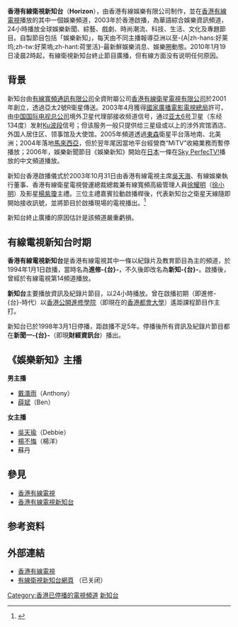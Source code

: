 {{頻道資訊
| 頻道名稱         = 香港有線衛視新知台<br>{{lang|en|Horizon}}
| 頻道圖片檔案     = FILE:CATV Horizon logo.jpg
| 頻道圖片尺寸     = 
| 頻道圖片名稱     = 香港有線衛視新知台
| 所屬國家         = {{HKG}}
| 總部所在         = {{HKG}}荃灣
| 播放地區         = [[香港|香港]]、[[中國大陸|中國大陸]]、[[美洲|美洲]]、[[馬來西亞|馬來西亞]]、[[日本|日本]]
| 開播日期         = 2003年10月31日
| 停播日期         = 2010年1月19日
| 頻道類別         = 娛樂綜合
| 視頻格式         = 
| 收視率           = 
| 收視率調查時間   = 
| 收視率資料來源   = 
| 頻道口號         = 
| 擁有者           = 香港有線衛星電視有限公司
| 持股者           = 
| 前頻道名稱       = 
| 被取代名稱       = 
| 集團同類頻道     = 
| 重播服務頻道     = 
| 頻道官方網站     = 
| 備註             = 
|}}

'''香港有線衛視新知台'''（'''Horizon'''），由香港有線娛樂有限公司制作，並在[[香港有線電視|香港有線電視]]播放的其中一個娛樂頻道，2003年於香港啟播，為華語綜合娛樂資訊頻道，24小時播放全球娛樂新聞、綜藝、戲劇、時尚潮流、科技、生活、文化及專題節目。自製節目包括「娛樂新知」，每天由不同主播報導亞洲以至-{A|zh-hans:好莱坞;zh-tw:好萊塢;zh-hant:荷里活}-最新鮮娛樂消息、娛樂圈動態。2010年1月19日凌晨2時起，有線衛視新知台終止節目廣播，但有線方面没有说明任何原因。

== 背景 ==
新知台由[[有線寬頻通訊有限公司|有線寬頻通訊有限公司]]全資附屬公司[[香港有線衛星電視有限公司|香港有線衛星電視有限公司]]於2001年創立，透過亞太2號R衛星傳送。2003年4月獲得[[國家廣播電影電視總局|國家廣播電影電視總局]]許可，由[[中国国际电视总公司|中国国际电视总公司]]境外卫星代理部接收频道信号，通过[[亚太6号|亚太6号]]卫星（东经134度）发射[[Ku波段|Ku波段]]信号；但该服务一般只提供给三星级或以上的涉外宾馆酒店、外国人居住区、领事馆及大使馆。2005年頻道透過[[東森媒體集團|東森]]衛星平台落地南、北美洲；2004年落地[[馬來西亞|馬來西亞]]，但於翌年尾因當地平台經營商“MiTV”收縮業務而暫停播放；2006年，娛樂新聞節目《娛樂新知》開始在[[日本|日本]]一條在[[Sky_PerfecTV!|Sky PerfecTV!]]播放的中文頻道播放。

新知台香港啟播儀式於2003年10月31日由香港有線電視主席[[吳天海|吳天海]]、有線娛樂執行董事、香港有線衛星電視營運總裁總裁兼有線寬頻高級管理人員[[徐耀明|徐耀明]]（[[徐小明_(香港)|徐小明]]）及影星[[楊紫瓊|楊紫瓊]]主禮。三位主禮嘉賓拉動啟播桿後，代表新知台之衛星天線隨即開始接收訊號，並將節目於啟播現場的電視播出。<ref>{{cite web | publisher=有線電視 | title=有線電視新聞稿 | url=http://www.i-cablecomm.com/chi/newsroom/index2.php?newsroomid=187 | date=2003-10-31 | accessdate=2011-03-17 | archive-date=2007-10-09 | archive-url=https://web.archive.org/web/20071009151324/http://www.i-cablecomm.com/chi/newsroom/index2.php?newsroomid=187 | dead-url=no }}</ref>

新知台終止廣播的原因估計是該頻道嚴重虧損。

== 有線電視新知台时期 ==
'''香港有線電視新知台'''是香港有線電視其中一條以紀錄片及教育節目為主的頻道，於1994年1月1日啟播，當時名為'''進修-{台}-'''，不久後即改名為'''新知-{台}-'''。啟播後，曾經於有線電視第14頻道播放。

'''新知台'''主要播放資訊及紀錄片節目，以24小時播放。曾在啟播初期（即進修-{台}-時代）以[[香港公開大學|香港公開進修學院]]（即現在的[[香港都會大學|香港都會大學]]）遙距課程節目作主打。

新知台已於1998年3月1日停播，距啟播不足5年。停播後所有資訊及紀錄片節目都在'''新聞一-{台}-'''（即現'''財經資訊台'''）播出。

==《娛樂新知》主播==
'''男主播'''
* [[戴澴雨|戴澴雨]]（Anthony）
* [[薛斌|薛斌]]（Ben）

'''女主播'''
* [[吳天瑜|吳天瑜]]（Debbie）
* [[楊不悔_(藝人)|楊不悔]]（楊洋）
* 蘇丹

== 參見 ==
*[[香港有線電視|香港有線電視]]
*[[香港有線電視新知台|香港有線電視新知台]]

== 参考资料 ==
{{reflist}}

== 外部連結 ==
* [http://www.cabletv.com.hk 香港有線電視] {{Wayback|url=http://www.cabletv.com.hk/ |date=20090701185400 }}
* [http://www.hkicstv.com 有線衛視新知台網頁] {{Wayback|url=http://www.hkicstv.com/ |date=20200112094344 }}（已关闭）

{{香港有線電視頻道列表}}

[[Category:香港已停播的電視頻道|Category:香港已停播的電視頻道]]
[[Category:香港有線電視|新知台]]